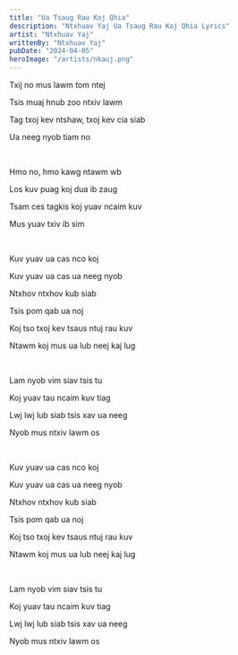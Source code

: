 ```yaml
---
title: "Ua Tsaug Rau Koj Qhia"
description: "Ntxhuav Yaj Ua Tsaug Rau Koj Qhia Lyrics"
artist: "Ntxhuav Yaj"
writtenBy: "Ntxhuav Yaj"
pubDate: "2024-04-05"
heroImage: "/artists/nkauj.png"
---
```


Txij no mus lawm tom ntej

Tsis muaj hnub zoo ntxiv lawm

Tag txoj kev ntshaw, txoj kev cia siab

Ua neeg nyob tiam no

<br />

Hmo no, hmo kawg ntawm wb

Los kuv puag koj dua ib zaug

Tsam ces tagkis koj yuav ncaim kuv

Mus yuav txiv ib sim

<br />

Kuv yuav ua cas nco koj

Kuv yuav ua cas ua neeg nyob

Ntxhov ntxhov kub siab

Tsis pom qab ua noj

Koj tso txoj kev tsaus ntuj rau kuv

Ntawm koj mus ua lub neej kaj lug

<br />

Lam nyob vim siav tsis tu

Koj yuav tau ncaim kuv tiag

Lwj lwj lub siab tsis xav ua neeg

Nyob mus ntxiv lawm os

<br />

Kuv yuav ua cas nco koj

Kuv yuav ua cas ua neeg nyob

Ntxhov ntxhov kub siab

Tsis pom qab ua noj

Koj tso txoj kev tsaus ntuj rau kuv

Ntawm koj mus ua lub neej kaj lug

<br />

Lam nyob vim siav tsis tu

Koj yuav tau ncaim kuv tiag

Lwj lwj lub siab tsis xav ua neeg

Nyob mus ntxiv lawm os
